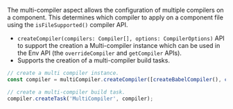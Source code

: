 The multi-compiler aspect allows the configuration of multiple compilers on a component. This determines which compiler to apply on a component file using the `isFileSupported()` compiler API.

- `createCompiler(compilers: Compiler[], options: CompilerOptions)` API to support the creation a Multi-compiler instance which can be used in the Env API (the `overrideCompiler` and `getCompiler` APIs).
- Supports the creation of a multi-compiler build tasks.

```ts
// create a multi compiler instance.
const compiler = multiCompiler.createCompiler([createBabelCompiler(), createTsCompiler()]);

// create a multi-compiler build task.
compiler.createTask('MultiCompiler', compiler);
```
